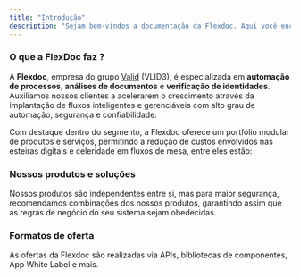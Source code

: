 ```yaml
---
title: "Introdução"
description: "Sejam bem-vindos a documentação da Flexdoc. Aqui você encontra todas as informações necessárias para entender como o nosso sistema funciona para integração.​"
---
```


### O que a FlexDoc faz ?

A **Flexdoc**, empresa do grupo [Valid](https://valid.com/) (VLID3), é especializada em **automação de processos, análises de documentos** e **verificação de identidades**. Auxiliamos nossos clientes a acelerarem o crescimento através da implantação de fluxos inteligentes e gerenciáveis com alto grau de automação, segurança e confiabilidade.

Com destaque dentro do segmento, a Flexdoc oferece um portfólio modular de produtos e serviços, permitindo a redução de custos envolvidos nas esteiras digitais e celeridade em fluxos de mesa, entre eles estão:

### Nossos produtos e soluções

Nossos produtos são independentes entre si, mas para maior segurança, recomendamos combinações dos nossos produtos, garantindo assim que as regras de negócio do seu sistema sejam obedecidas.

<CardGroup cols={2}>
  <Card title="Onboarding Digital (PF e PJ)" icon="badge-check" href="/documentation/onboarding">
    
  </Card>
  <Card title="Background Checking (PJ, PF)" icon="folder-magnifying-glass" href="/documentation/backgroundcheck">
    
  </Card>
  <Card title="APIs para extração de dados e reconhecimento facial" icon="sparkles">
    
  </Card>
  <Card title="Análise de Fraude Documental" icon="sparkles">
    
  </Card>
  <Card title="Business Process Outsourcing/Automation para Backoffice" icon="sparkles">
    
  </Card>
</CardGroup>


### Formatos de oferta

As ofertas da Flexdoc são realizadas via APIs, bibliotecas de componentes, App White Label e mais.